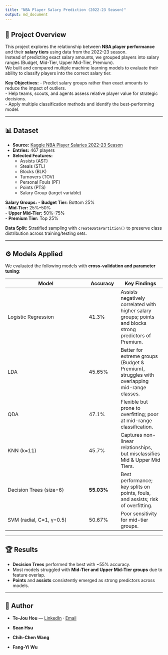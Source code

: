 ```yaml
---
title: "NBA Player Salary Prediction (2022-23 Season)"
output: md_document
---
```


## 📌 Project Overview
This project explores the relationship between **NBA player performance** and their **salary tiers** using data from the 2022-23 season.  
Instead of predicting exact salary amounts, we grouped players into salary ranges (Budget, Mid-Tier, Upper Mid-Tier, Premium).  
We built and compared multiple machine learning models to evaluate their ability to classify players into the correct salary tier.

**Key Objectives:**
- Predict salary groups rather than exact amounts to reduce the impact of outliers.  
- Help teams, scouts, and agents assess relative player value for strategic decisions.  
- Apply multiple classification methods and identify the best-performing model.

---

## 📊 Dataset
- **Source:** [Kaggle NBA Player Salaries 2022-23 Season](https://www.kaggle.com/)  
- **Entries:** 467 players  
- **Selected Features:**  
  - Assists (AST)  
  - Steals (STL)  
  - Blocks (BLK)  
  - Turnovers (TOV)  
  - Personal Fouls (PF)  
  - Points (PTS)  
  - Salary Group (target variable)

**Salary Groups:**
- **Budget Tier:** Bottom 25%  
- **Mid-Tier:** 25%–50%  
- **Upper Mid-Tier:** 50%–75%  
- **Premium Tier:** Top 25%  

**Data Split:** Stratified sampling with `createDataPartition()` to preserve class distribution across training/testing sets.

---

## ⚙️ Models Applied
We evaluated the following models with **cross-validation and parameter tuning**:

| Model                  | Accuracy | Key Findings |
|-------------------------|----------|--------------|
| Logistic Regression     | 41.3%    | Assists negatively correlated with higher salary groups; points and blocks strong predictors of Premium. |
| LDA                     | 45.65%   | Better for extreme groups (Budget & Premium), struggles with overlapping mid-range classes. |
| QDA                     | 47.1%    | Flexible but prone to overfitting; poor at mid-range classification. |
| KNN (k=11)              | 45.7%    | Captures non-linear relationships, but misclassifies Mid & Upper Mid Tiers. |
| Decision Trees (size=6) | **55.03%** | Best performance; key splits on points, fouls, and assists; risk of overfitting. |
| SVM (radial, C=1, γ=0.5)| 50.67%   | Poor sensitivity for mid-tier groups. |

---

## 🏆 Results
- **Decision Trees** performed the best with ~55% accuracy.  
- Most models struggled with **Mid-Tier and Upper Mid-Tier groups** due to feature overlap.  
- **Points** and **assists** consistently emerged as strong predictors across models.

---

## 👤 Author

-   **Te-Jou Hou** —
    [LinkedIn](%7B%7Bwww.linkedin.com/in/te-jou-hou%7D%7D) ·
    [Email](mailto:%7B%7Bth5955a@american.edu%7D%7D)

-   **Sean Hsu**

-   **Chih-Chen Wang**

-   **Fang-Yi Wu**